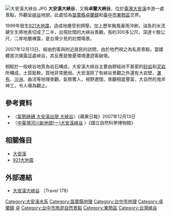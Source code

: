{{多個問題|
{{non-free|time=2016-02-11T19:15:19+00:00}}
{{inappropriate tone|time=2016-02-11T19:09:20+00:00}}
{{擴充|time=2010-5-10}}
{{no footnotes|time=2013-12-22T08:36:57+00:00}}
}}
[[File:大安溪大峽谷.JPG|thumb]]
'''大安溪大峽谷'''，又稱'''卓蘭大峽谷'''，位於[[臺灣|臺灣]][[大安溪|大安溪]]中游一處景點，外觀呈[[峽谷|峽谷]]地貌，此處恰為[[苗栗縣|苗栗縣]][[卓蘭鎮|卓蘭鎮]]和[[臺中市|臺中市]][[東勢區|東勢區]]交界。

1999年發生[[921大地震|921大地震]]，造成地層受到擠壓，加上歷年颱風豪雨沖刷，湍急的水流硬生生將地表切成了二半，出現壯闊的大峽谷景觀，長約300多公尺，深達十餘公尺，二岸地層裸露，是台灣少見的壯闊場景。

2007年12月13日，經由釣客與附近居民的訪問，由於他們視之為私房景點，當媒體首次揭露這處峽谷，其反應是擔憂環境遭遊客破壞。

相較於一般峽谷地質為岩石構成，大安溪大峽谷主要由膠結尚不甚密的[[砂岩|砂岩]]和[[泥岩|泥岩]]所構成，土質鬆軟，質地非常脆弱。大安溪除了有峽谷景觀之外還有大岩壁、[[瀑布|瀑布]]、[[沙洲|沙洲]]、曲流等地理景觀，氣勢驚人，視野遼闊，景觀相當豐富，大自然的鬼斧神工，令人嘆為觀止。

== 參考資料 ==
*〈[http://www.appledaily.com.tw/appledaily/article/headline/20071213/30067472 氣勢磅礡 大安溪出現 大峽谷]〉《蘋果日報》2007年12月13日
*〈[http://edresource.nmns.edu.tw/ShowObject.aspx?id=0b81a1f92d0b81da1ee00b81d5bcb3 中臺灣河川新地貌(一)大安溪峽谷] {{Wayback|url=http://edresource.nmns.edu.tw/ShowObject.aspx?id=0b81a1f92d0b81da1ee00b81d5bcb3 |date=20210118141719 }}〉《國立自然科學博物館》

== 相關條目 ==
*[[大安溪|大安溪]]
*[[921大地震|921大地震]]

==外部連結==
*[http://travel178.blogspot.com/2009/09/blog-post_8405.html 大安溪大峽谷] {{Wayback|url=http://travel178.blogspot.com/2009/09/blog-post_8405.html |date=20200724004038 }}（Travel 178）

{{TW-geo-stub}}
{{台灣地景}}
[[Category:大安溪水系|Category:大安溪水系]]
[[Category:苗栗縣地理|Category:苗栗縣地理]]
[[Category:台中市地理|Category:台中市地理]]
[[Category:卓蘭鎮|Category:卓蘭鎮]]
[[Category:苗栗縣旅遊景點|卓]]
[[Category:台中市旅遊自然景點|Category:台中市旅遊自然景點]]
[[Category:東勢區|Category:東勢區]]
[[Category:台灣峽谷|Category:台灣峽谷]]
{{921大地震}}